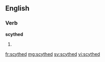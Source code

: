 ==English==

===Verb===
'''scythed'''

# {{past of|[[scythe]]}}

[[fr:scythed]]
[[mg:scythed]]
[[sv:scythed]]
[[vi:scythed]]